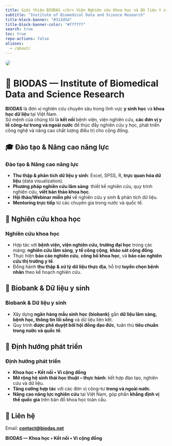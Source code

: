 ```yaml
---
title: Giới thiệu BIODAS </br> Viện Nghiên cứu Khoa học và Dữ liệu Y sinh
subtitle: "Institute of Biomedical Data and Science Research"
title-block-banner: "#313d5d"
title-block-banner-color: "#ffffff"
search: true
toc: true
repo-actions: false
aliases: 
  - /about/
---
```


![](images/BIODAS-introduce.jpg){fig-align="center" style="border-radius: 12px;"}



# 🧬 BIODAS — Institute of Biomedical Data and Science Research

**BIODAS** là đơn vị nghiên cứu chuyên sâu trong lĩnh vực **y sinh học** và **khoa học dữ liệu** tại Việt Nam.  
Sứ mệnh của chúng tôi là **kết nối** bệnh viện, viện nghiên cứu, **các đơn vị y tế công–tư trong và ngoài nước** để thúc đẩy nghiên cứu y học, phát triển công nghệ và nâng cao chất lượng điều trị cho cộng đồng.



## 🎓 Đào tạo & Nâng cao năng lực

::: callout-tip
### Đào tạo & Nâng cao năng lực
- **Thu thập & phân tích dữ liệu y sinh**: Excel, SPSS, R, **trực quan hóa dữ liệu** (data visualization).  
- **Phương pháp nghiên cứu lâm sàng**: thiết kế nghiên cứu, quy trình nghiên cứu, **viết bản thảo khoa học**.  
- **Hội thảo/Webinar miễn phí** về nghiên cứu y sinh & phân tích dữ liệu.  
- **Mentoring trực tiếp** từ các chuyên gia trong nước và quốc tế.
:::



## 🔬 Nghiên cứu khoa học

::: callout-note
### Nghiên cứu khoa học
- Hợp tác với **bệnh viện, viện nghiên cứu, trường đại học** trong các mảng: **nghiên cứu lâm sàng**, **y tế công cộng**, **khảo sát cộng đồng**.  
- Thực hiện **báo cáo nghiên cứu**, **công bố khoa học**, và **báo cáo nghiên cứu thị trường y tế**.  
- Đồng hành **thu thập & xử lý dữ liệu thực địa**, hỗ trợ **tuyển chọn bệnh nhân** theo kế hoạch nghiên cứu.
:::



## 🧊 Biobank & Dữ liệu y sinh

::: callout-tip
### Biobank & Dữ liệu y sinh
- Xây dựng **ngân hàng mẫu sinh học (biobank)** gắn **dữ liệu lâm sàng, bệnh học, thông tin lối sống** và dữ liệu liên kết.  
- Quy trình **được phê duyệt bởi hội đồng đạo đức**, tuân thủ **tiêu chuẩn trong nước và quốc tế**.
:::



## 🚀 Định hướng phát triển

::: callout-note
### Định hướng phát triển
- **Khoa học • Kết nối • Vì cộng đồng**
- **Mở rộng hệ sinh thái học thuật – thực hành**: kết hợp đào tạo, nghiên cứu và dữ liệu.  
- **Tăng cường hợp tác** với các đơn vị công–tư **trong và ngoài nước**.  
- **Nâng cao năng lực nghiên cứu** tại Việt Nam, góp phần **khẳng định vị thế quốc gia** trên bản đồ khoa học toàn cầu.
:::



## 📩 Liên hệ
Email: **[contact@biodas.net](mailto:contact@biodas.net)**  



**BIODAS — Khoa học • Kết nối • Vì cộng đồng**

